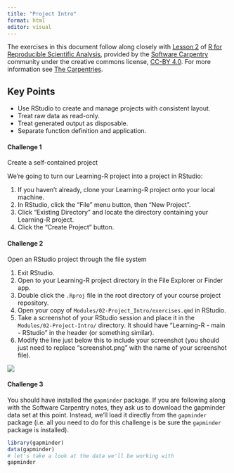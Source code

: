 ```yaml
---
title: "Project Intro"
format: html
editor: visual
---
```


The exercises in this document follow along closely with [Lesson 2](https://swcarpentry.github.io/r-novice-gapminder/02-project-intro.html) of [R for Reproducible Scientific Analysis](https://swcarpentry.github.io/r-novice-gapminder/), provided by the [Software Carpentry](https://software-carpentry.org/) community under the creative commons license, [CC-BY 4.0](https://creativecommons.org/licenses/by/4.0/). For more information see [The Carpentries](https://carpentries.org/).

::: callout-tip
## Key Points

-   Use RStudio to create and manage projects with consistent layout.
-   Treat raw data as read-only.
-   Treat generated output as disposable.
-   Separate function definition and application.
:::

#### Challenge 1

Create a self-contained project

We're going to turn our Learning-R project into a project in RStudio:

1.  If you haven't already, clone your Learning-R project onto your local machine.
2.  In RStudio, click the "File" menu button, then "New Project".
3.  Click "Existing Directory" and locate the directory containing your Learning-R project.
4.  Click the "Create Project" button.

#### Challenge 2

Open an RStudio project through the file system

1.  Exit RStudio.
2.  Open to your Learning-R project directory in the File Explorer or Finder app.
3.  Double click the `.Rproj` file in the root directory of your course project repository.
4.  Open your copy of `Modules/02-Project_Intro/exercises.qmd` in RStudio.
5.  Take a screenshot of your RStudio session and place it in the `Modules/02-Project-Intro/` directory. It should have "Learning-R - main - RStudio" in the header (or something similar).
6.  Modify the line just below this to include your screenshot (you should just need to replace "screenshot.png" with the name of your screenshot file).

<!-- Challenge 2 answer begin -->

![](screenshot_module_2.jpg){fig-alt="Screenshot of R studio"}

<!-- Challenge 2 answer end -->

#### Challenge 3

You should have installed the `gapminder` package. If you are following along with the Software Carpentry notes, they ask us to download the gapminder data set at this point. Instead, we'll load it directly from the `gapminder` package (i.e. all you need to do for this challenge is be sure the `gapminder` package is installed).

<!-- Challenge 3 answer begin -->

```r
library(gapminder)
data(gapminder)
# let's take a look at the data we'll be working with
gapminder
```

<!-- Challenge 3 answer end -->
